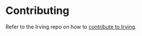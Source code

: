<Meta title="Intro|Contributing" />

# Contributing
Refer to the Irving repo on how to [contribute to Irving](https://github.com/alleyinteractive/irving/blob/main/CONTRIBUTING.md).
